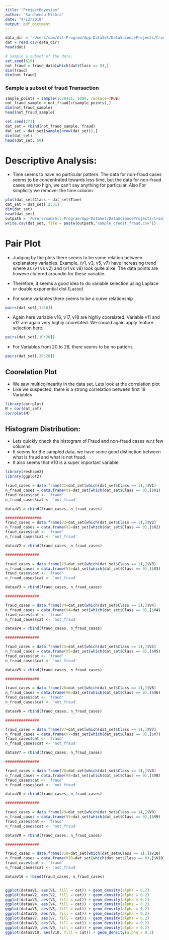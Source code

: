 ```yaml
---
title: "ProjectBayesian"
author: "Sardhendu Mishra"
date: "4/12/2018"
output: pdf_document
---
```



```r
data_dir = '/Users/sam/All-Program/App-DataSet/DataScienceProjects/CreditCardFraud/creditcard.csv'
dat = read.csv(data_dir)
head(dat)
```

```r
# Sample a subset of the data.
set.seed(619)
not_fraud = fraud_data[which(dat$Class == 0),]
dim(fraud)
dim(not_fraud)
```


### Sample a subset of fraud Transaction
```r
sample_points = sample(1:28431, 1000, replace=TRUE)
not_fraud_sample = not_fraud[c(sample_points),]
dim(not_fraud_sample)
head(not_fraud_sample)
```
```r
set.seed(271)
dat_set = rbind(not_fraud_sample, fraud)
dat_set = dat_set[sample(nrow(dat_set)),]
dim(dat_set)
head(dat_set, 50)
```

# Descriptive Analysis:
* Time seems to have no particular pattern. The data for non-fraud cases seems to be concentrated towards less time, but the data for non-fraud cases are too high, we can't say anything for particular. Also For simplicity we remover the time column
```r
plot(dat_set$Class ~ dat_set$Time)
dat_set = dat_set[,2:31]
dim(dat_set)
head(dat_set)
outpath = '/Users/sam/All-Program/App-DataSet/DataScienceProjects/CreditCardFraud/'
write.csv(dat_set, file = paste(outpath,"sample_credit_fraud.csv"))
```
# Pair Plot
* Judging by the plots there seems to be some relation between explanatory variables. Example, (v1, v3, v5, v7) have increasing trend where as (v1 vs v2) and (v1 vs v8) look quite alike. The data points are howeve clutered aroundin for these variable.

* Therefore, it seems a good idea to do variable selection using Laplace or double exponential dist (Lasso)
* For some variables there seems to be a curve relationship
```r
pairs(dat_set[,1:10])
```

* Again here variable v16, v17, v18 are highly coorelated. Variable v11 and v12 are again very highly coorelated. We should again apply feature selection here.
```r
pairs(dat_set[,10:20])
```

* For Variables from 20 to 28, there seems to be no pattern.
```r
pairs(dat_set[,20:28])
```

## Coorelation Plot
* We saw multicolinearity in the data set. Lets look at the correlation plot
* Like we suspected, there is a strong correlation between first 19 Variables
```r
library(corrplot)
M = cor(dat_set)
corrplot(M)
```


## Histogram Distribution:
* Lets quickly check the histogram of Fraud and non-fraud cases w.r.t few columns:
* It seems for the sampled data, we have some good distinction between what is fraud and what is not fraud. 
* It also seems that V10 is a super important variable
```r
library(reshape2)
library(ggplot2)

fraud_cases = data.frame(V1=dat_set[which(dat_set$Class == 1),]$V1)
n_fraud_cases = data.frame(V1=dat_set[which(dat_set$Class == 0),]$V1)
fraud_cases$cat <- 'fraud'
n_fraud_cases$cat <- 'not_fraud'

dataaV1 = rbind(fraud_cases, n_fraud_cases)

################
fraud_cases = data.frame(V2=dat_set[which(dat_set$Class == 1),]$V2)
n_fraud_cases = data.frame(V2=dat_set[which(dat_set$Class == 0),]$V2)
fraud_cases$cat <- 'fraud'
n_fraud_cases$cat <- 'not_fraud'

dataaV2 = rbind(fraud_cases, n_fraud_cases)

###############

fraud_cases = data.frame(V3=dat_set[which(dat_set$Class == 1),]$V3)
n_fraud_cases = data.frame(V3=dat_set[which(dat_set$Class == 0),]$V3)
fraud_cases$cat <- 'fraud'
n_fraud_cases$cat <- 'not_fraud'

dataaV3 = rbind(fraud_cases, n_fraud_cases)

###############

fraud_cases = data.frame(V4=dat_set[which(dat_set$Class == 1),]$V4)
n_fraud_cases = data.frame(V4=dat_set[which(dat_set$Class == 0),]$V4)
fraud_cases$cat <- 'fraud'
n_fraud_cases$cat <- 'not_fraud'

dataaV4 = rbind(fraud_cases, n_fraud_cases)

###############

fraud_cases = data.frame(V5=dat_set[which(dat_set$Class == 1),]$V5)
n_fraud_cases = data.frame(V5=dat_set[which(dat_set$Class == 0),]$V5)
fraud_cases$cat <- 'fraud'
n_fraud_cases$cat <- 'not_fraud'

dataaV5 = rbind(fraud_cases, n_fraud_cases)

###############

fraud_cases = data.frame(V6=dat_set[which(dat_set$Class == 1),]$V6)
n_fraud_cases = data.frame(V6=dat_set[which(dat_set$Class == 0),]$V6)
fraud_cases$cat <- 'fraud'
n_fraud_cases$cat <- 'not_fraud'

dataaV6 = rbind(fraud_cases, n_fraud_cases)

###############

fraud_cases = data.frame(V7=dat_set[which(dat_set$Class == 1),]$V7)
n_fraud_cases = data.frame(V7=dat_set[which(dat_set$Class == 0),]$V7)
fraud_cases$cat <- 'fraud'
n_fraud_cases$cat <- 'not_fraud'

dataaV7 = rbind(fraud_cases, n_fraud_cases)

###############

fraud_cases = data.frame(V8=dat_set[which(dat_set$Class == 1),]$V8)
n_fraud_cases = data.frame(V8=dat_set[which(dat_set$Class == 0),]$V8)
fraud_cases$cat <- 'fraud'
n_fraud_cases$cat <- 'not_fraud'

dataaV8 = rbind(fraud_cases, n_fraud_cases)

###############

fraud_cases = data.frame(V9=dat_set[which(dat_set$Class == 1),]$V9)
n_fraud_cases = data.frame(V9=dat_set[which(dat_set$Class == 0),]$V9)
fraud_cases$cat <- 'fraud'
n_fraud_cases$cat <- 'not_fraud'

dataaV9 = rbind(fraud_cases, n_fraud_cases)

###############

fraud_cases = data.frame(V10=dat_set[which(dat_set$Class == 1),]$V10)
n_fraud_cases = data.frame(V10=dat_set[which(dat_set$Class == 0),]$V10)
fraud_cases$cat <- 'fraud'
n_fraud_cases$cat <- 'not_fraud'

dataaV10 = rbind(fraud_cases, n_fraud_cases)


ggplot(dataaV1, aes(V1, fill = cat)) + geom_density(alpha = 0.2)
ggplot(dataaV2, aes(V2, fill = cat)) + geom_density(alpha = 0.2)
ggplot(dataaV3, aes(V3, fill = cat)) + geom_density(alpha = 0.2)
ggplot(dataaV4, aes(V4, fill = cat)) + geom_density(alpha = 0.2)
ggplot(dataaV5, aes(V5, fill = cat)) + geom_density(alpha = 0.2)
ggplot(dataaV6, aes(V6, fill = cat)) + geom_density(alpha = 0.2)
ggplot(dataaV7, aes(V7, fill = cat)) + geom_density(alpha = 0.2)
ggplot(dataaV8, aes(V8, fill = cat)) + geom_density(alpha = 0.2)
ggplot(dataaV9, aes(V9, fill = cat)) + geom_density(alpha = 0.2)
ggplot(dataaV10, aes(V10, fill = cat)) + geom_density(alpha = 0.2)
```




















